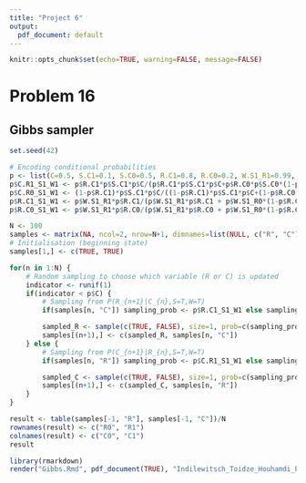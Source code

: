 ```yaml
---
title: "Project 6"
output:
  pdf_document: default
---
```


```r
knitr::opts_chunk$set(echo=TRUE, warning=FALSE, message=FALSE)
```

# Problem 16

## Gibbs sampler

```r
set.seed(42)

# Encoding conditional probabilities
p <- list(C=0.5, S.C1=0.1, S.C0=0.5, R.C1=0.8, R.C0=0.2, W.S1_R1=0.99, W.S1_R0=0.9, W.S0_R1=0.9, W.S0_R0=0.01)
p$C.R1_S1_W1 <- p$R.C1*p$S.C1*p$C/(p$R.C1*p$S.C1*p$C+p$R.C0*p$S.C0*(1-p$C))
p$C.R0_S1_W1 <- (1-p$R.C1)*p$S.C1*p$C/((1-p$R.C1)*p$S.C1*p$C+(1-p$R.C0)*p$S.C0*(1-p$C))
p$R.C1_S1_W1 <- p$W.S1_R1*p$R.C1/(p$W.S1_R1*p$R.C1 + p$W.S1_R0*(1-p$R.C1))
p$R.C0_S1_W1 <- p$W.S1_R1*p$R.C0/(p$W.S1_R1*p$R.C0 + p$W.S1_R0*(1-p$R.C0))

N <- 100
samples <- matrix(NA, ncol=2, nrow=N+1, dimnames=list(NULL, c("R", "C")))
# Initialisation (beginning state)
samples[1,] <- c(TRUE, TRUE)

for(n in 1:N) {
    # Random sampling to choose which variable (R or C) is updated
    indicator <- runif(1)
    if(indicator < p$C) {
        # Sampling from P(R_{n+1}|C_{n},S=T,W=T)
        if(samples[n, "C"]) sampling_prob <- p$R.C1_S1_W1 else sampling_prob <- p$R.C0_S1_W1

        sampled_R <- sample(c(TRUE, FALSE), size=1, prob=c(sampling_prob, (1-sampling_prob)))
        samples[(n+1),] <- c(sampled_R, samples[n, "C"])
    } else {
        # Sampling from P(C_{n+1}|R_{n},S=T,W=T)
        if(samples[n, "R"]) sampling_prob <- p$C.R1_S1_W1 else sampling_prob <- p$C.R0_S1_W1

        sampled_C <- sample(c(TRUE, FALSE), size=1, prob=c(sampling_prob, (1-sampling_prob)))
        samples[(n+1),] <- c(sampled_C, samples[n, "R"])
    }
}

```

```r
result <- table(samples[-1, "R"], samples[-1, "C"])/N
rownames(result) <- c("R0", "R1")
colnames(result) <- c("C0", "C1")
result
```

```r
library(rmarkdown)
render("Gibbs.Rmd", pdf_document(TRUE), "Indilewitsch_Toidze_Houhamdi_Pudziuvelyte_Project6.pdf")
```
